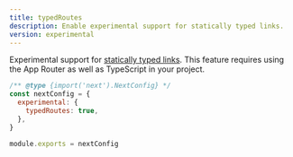 ```yaml
---
title: typedRoutes
description: Enable experimental support for statically typed links.
version: experimental
---
```


Experimental support for [statically typed links](/docs/app/building-your-application/configuring/typescript#statically-typed-links). This feature requires using the App Router as well as TypeScript in your project.

```js filename="next.config.js"
/** @type {import('next').NextConfig} */
const nextConfig = {
  experimental: {
    typedRoutes: true,
  },
}

module.exports = nextConfig
```
